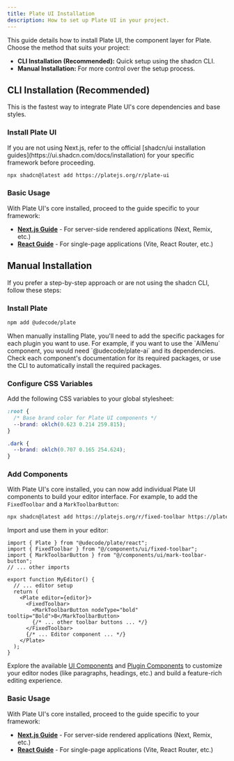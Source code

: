 ```yaml
---
title: Plate UI Installation
description: How to set up Plate UI in your project.
---
```


This guide details how to install Plate UI, the component layer for Plate. Choose the method that suits your project:

*   **CLI Installation (Recommended):** Quick setup using the shadcn CLI.
*   **Manual Installation:** For more control over the setup process.

## CLI Installation (Recommended)

This is the fastest way to integrate Plate UI's core dependencies and base styles.

<Steps>

### Install Plate UI

<Callout type="info">
  If you are not using Next.js, refer to the official [shadcn/ui installation guides](https://ui.shadcn.com/docs/installation) for your specific framework before proceeding.
</Callout>

```bash
npx shadcn@latest add https://platejs.org/r/plate-ui
```

### Basic Usage 

With Plate UI's core installed, proceed to the guide specific to your framework:

*   **[Next.js Guide](./next)** - For server-side rendered applications (Next, Remix, etc.)
*   **[React Guide](./react)** - For single-page applications (Vite, React Router, etc.)

</Steps>

## Manual Installation

If you prefer a step-by-step approach or are not using the shadcn CLI, follow these steps:

<Steps>

### Install Plate

```bash
npm add @udecode/plate
```

<Callout type="note" title="Plugin Dependencies">
  When manually installing Plate, you'll need to add the specific packages for each plugin you want to use. For example, if you want to use the `AIMenu` component, you would need `@udecode/plate-ai` and its dependencies. Check each component's documentation for its required packages, or use the CLI to automatically install the required packages.
</Callout>

### Configure CSS Variables

Add the following CSS variables to your global stylesheet:

```css title="app/globals.css"
:root {
  /* Base brand color for Plate UI components */
  --brand: oklch(0.623 0.214 259.815);
}

.dark {
  --brand: oklch(0.707 0.165 254.624);
}
```

### Add Components

With Plate UI's core installed, you can now add individual Plate UI components to build your editor interface. For example, to add the `FixedToolbar` and a `MarkToolbarButton`:

```bash
npx shadcn@latest add https://platejs.org/r/fixed-toolbar https://platejs.org/r/mark-toolbar-button
```

Import and use them in your editor:

```tsx showLineNumbers title="components/editor.tsx"
import { Plate } from "@udecode/plate/react";
import { FixedToolbar } from "@/components/ui/fixed-toolbar";
import { MarkToolbarButton } from "@/components/ui/mark-toolbar-button";
// ... other imports

export function MyEditor() {
  // ... editor setup
  return (
    <Plate editor={editor}>
      <FixedToolbar>
        <MarkToolbarButton nodeType="bold" tooltip="Bold">B</MarkToolbarButton>
        {/* ... other toolbar buttons ... */}
      </FixedToolbar>
      {/* ... Editor component ... */}
    </Plate>
  );
}
```

Explore the available [UI Components](/docs/components) and [Plugin Components](/docs/plugin-components) to customize your editor nodes (like paragraphs, headings, etc.) and build a feature-rich editing experience.

### Basic Usage 

With Plate UI's core installed, proceed to the guide specific to your framework:

*   **[Next.js Guide](./next)** - For server-side rendered applications (Next, Remix, etc.)
*   **[React Guide](./react)** - For single-page applications (Vite, React Router, etc.)

</Steps>